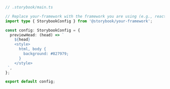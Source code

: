 ```ts
// .storybook/main.ts

// Replace your-framework with the framework you are using (e.g., react-webpack5, vue3-vite)
import type { StorybookConfig } from '@storybook/your-framework';

const config: StorybookConfig = {
  previewHead: (head) => `
    ${head}
    <style>
      html, body {
        background: #827979;
      }
    </style>
 `,
};

export default config;
```
